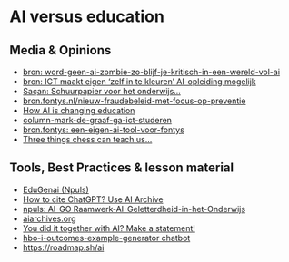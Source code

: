 # AI versus education

## Media & Opinions

- [bron: word-geen-ai-zombie-zo-blijf-je-kritisch-in-een-wereld-vol-ai](https://bron.fontys.nl/word-geen-ai-zombie-zo-blijf-je-kritisch-in-een-wereld-vol-ai/)
- [bron: ICT maakt eigen 'zelf in te kleuren' AI-opleiding mogelijk](https://bron.fontys.nl/ict-maakt-eigen-zelf-in-te-kleuren-ai-opleiding)
- [Saçan: Schuurpapier voor het onderwijs...](https://www.linkedin.com/posts/erdincsacan_schuurpapier-voor-het-onderwijs-in-tijdperk-activity-7342444607244234753-ZhL1/?rcm=ACoAAAO9wtwB4Z7xeD6SerWNj2fZLPXwKUSCRk4)
- [bron.fontys.nl/nieuw-fraudebeleid-met-focus-op-preventie](https://bron.fontys.nl/nieuw-fraudebeleid-met-focus-op-preventie/)
- [How AI is changing education](https://www.youtube.com/watch?v=OaEk-ZYzh80)
- [column-mark-de-graaf-ga-ict-studeren](https://www.hbo-i.nl/nieuws/column-mark-de-graaf-ga-ict-studeren/)
- [bron.fontys: een-eigen-ai-tool-voor-fontys](https://bron.fontys.nl/een-eigen-ai-tool-voor-fontys/)
- [Three things chess can teach us...](https://substack.nomoremarking.com/p/three-things-chess-can-teach-us-about)

## Tools, Best Practices & lesson material

- [EduGenai (Npuls)](https://npuls.nl/edugenai/)
- [How to cite ChatGPT? Use AI Archive](https://medium.com/@kcao0228/how-to-cite-chatgpt-use-a-i-archives-bc254cb006d1)
- [npuls: AI-GO Raamwerk-AI-Geletterdheid-in-het-Onderwijs](https://npuls.nl/wp-content/uploads/2025/07/AI-GO.-Raamwerk-AI-Geletterdheid-in-het-Onderwijs.pdf)
- [aiarchives.org](https://aiarchives.org/)
- [You did it together with AI? Make a statement!](https://mmmlabel.tech/)
- [hbo-i-outcomes-example-generator chatbot](https://chatgpt.com/g/g-FZWlHuaZh-hbo-i-outcomes-example-generator)
- [https://roadmap.sh/ai](https://roadmap.sh/ai)



